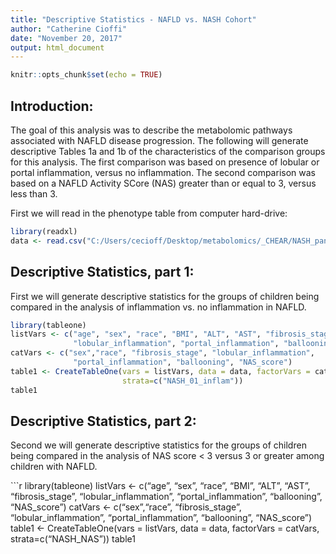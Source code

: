 ---
title: "Descriptive Statistics - NAFLD vs. NASH Cohort"
author: "Catherine Cioffi"
date: "November 20, 2017"
output: html_document
---

```{r setup, include=FALSE}
knitr::opts_chunk$set(echo = TRUE)
```

## Introduction:

The goal of this analysis was to describe the metabolomic pathways associated with NAFLD disease progression. The following will generate descriptive Tables 1a and 1b of the characteristics of the comparison groups for this analysis. The first comparison was based on presence of lobular or portal inflammation, versus no inflammation. The second comparison was based on a NAFLD Activity SCore (NAS) greater than or equal to 3, versus less than 3.

First we will read in the phenotype table from computer hard-drive:

```{r}
library(readxl)
data <- read.csv("C:/Users/cecioff/Desktop/metabolomics/_CHEAR/NASH_panel/phenotype_data.csv", header=TRUE, sep=",")
```

## Descriptive Statistics, part 1:

First we will generate descriptive statistics for the groups of children being compared in the analysis of inflammation vs. no inflammation in NAFLD. 

```{r, echo=FALSE}
library(tableone)
listVars <- c("age", "sex", "race", "BMI", "ALT", "AST", "fibrosis_stage", 
              "lobular_inflammation", "portal_inflammation", "ballooning", "NAS_score")
catVars <- c("sex","race", "fibrosis_stage", "lobular_inflammation",
              "portal_inflammation", "ballooning", "NAS_score")
table1 <- CreateTableOne(vars = listVars, data = data, factorVars = catVars, 
                         strata=c("NASH_01_inflam"))
table1
```

## Descriptive Statistics, part 2:

Second we will generate descriptive statistics for the groups of children being compared in the analysis of NAS score < 3 versus 3 or greater among children with NAFLD. 

```{r, echo=FALSE}
library(tableone)
listVars <- c("age", "sex", "race", "BMI", "ALT", "AST", "fibrosis_stage",
              "lobular_inflammation", "portal_inflammation", "ballooning", "NAS_score")
catVars <- c("sex","race", "fibrosis_stage", "lobular_inflammation",
              "portal_inflammation", "ballooning", "NAS_score")
table1 <- CreateTableOne(vars = listVars, data = data, factorVars = catVars, 
                         strata=c("NASH_NAS"))
table1